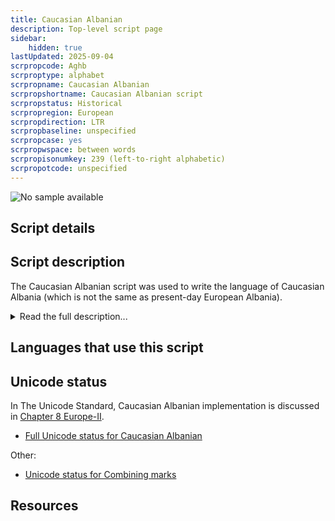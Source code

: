 ```yaml
---
title: Caucasian Albanian
description: Top-level script page
sidebar:
    hidden: true
lastUpdated: 2025-09-04
scrpropcode: Aghb
scrproptype: alphabet
scrpropname: Caucasian Albanian
scrpropshortname: Caucasian Albanian script
scrpropstatus: Historical
scrpropregion: European
scrpropdirection: LTR
scrpropbaseline: unspecified
scrpropcase: yes
scrpropwspace: between words
scrpropisonumkey: 239 (left-to-right alphabetic)
scrpropotcode: unspecified
---
```



![No sample available](../images/nosample.png)



## Script details

<ScriptDetails />

## Script description

The Caucasian Albanian script was used  to write the language of Caucasian Albania (which is not the same as present-day European Albania).

<details>
<summary>Read the full description...</summary>The Caucasian Albanian language was a dialect of Old Udi, which is closely related to the Eastern Samur branch of Lezgian.

The Caucasian Albanian script was an alphabet written from left to right with spaces between words. There were fifty-two letters in the alphabet. It is thought to have been based on Greek writing.
</details>

## Languages that use this script

<WsList script='Aghb' wsMax='5' />

## Unicode status

In The Unicode Standard, Caucasian Albanian implementation is discussed in [Chapter 8 Europe-II](http://www.unicode.org/versions/latest/ch08.pdf).

- [Full Unicode status for Caucasian Albanian](/scrlang/unicode/aghb-unicode)

Other:

- [Unicode status for Combining marks](/scrlang/unicode/x-comb-marks-unicode)


## Resources

<ScriptResources detailSummary='seemore' />

